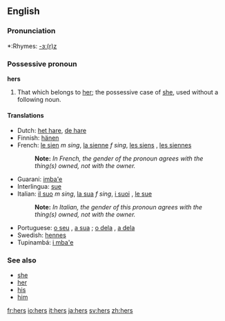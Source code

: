 ==English==

===Pronunciation===
*:Rhymes: [[Rhymes:English:-ɜː(r)z|-ɜː(r)z]]

===Possessive pronoun===
'''hers'''
#That which belongs to [[her]]; the possessive case of [[she]], used without a following noun.

====Translations====
{{top}}
*Dutch: [[het hare]], [[de hare]]
*Finnish: [[hänen]]
*French: [[le sien]] ''m sing'', [[la sienne]] ''f sing'', [[les siens]] {{m}} {{plural}}, [[les siennes]] {{f}} {{plural}}
*:'''Note:''' ''In French, the gender of the pronoun agrees with the thing(s) owned, not with the owner.''
*Guarani: [[imba'e]]
*Interlingua: [[sue]]
*Italian: [[il suo]] ''m sing'', [[la sua]] ''f sing'', [[i suoi]] {{m}} {{plural}}, [[le sue]] {{f}} {{plural}}
*:'''Note:''' ''In Italian, the gender of this pronoun agrees with the thing(s) owned, not with the owner.''
*Portuguese: [[o seu]] {{m}}, [[a sua]] {{f}}; [[o dela]] {{m}}, [[a dela]] {{f}}
*Swedish: [[hennes]]
*Tupinambá: [[i mba'e]]
{{bottom}}

===See also===
*[[she]]
*[[her]]
*[[his]]
*[[him]]

[[fr:hers]]
[[io:hers]]
[[it:hers]]
[[ja:hers]]
[[sv:hers]]
[[zh:hers]]
